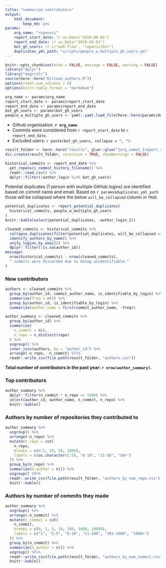 ```yaml
---
title: "summarize contributors"
output: 
    html_document:
        keep_md: yes
params:
    org_name: "ropensci"
    report_start_date: !r as.Date("2018-09-01")
    report_end_date: !r as.Date("2019-09-01")
    bot_gh_users: !r c("web-flow", "ropenscibot")
    duplicates_yml_path: "scripts/people_w_multiple_gh_users.yml"
---
```


```r
knitr::opts_chunk$set(echo = FALSE, message = FALSE, warning = FALSE)
library("dplyr")
library("magrittr")
source(here::here("R/clean_authors.R"))
options(readr.num_columns = 0)
options(knitr.table.format = "markdown")
```

```r
org_name <- params$org_name
report_start_date <- params$report_start_date
report_end_date <- params$report_end_date
bot_gh_users <- params$bot_gh_users
people_w_multiple_gh_users <- yaml::yaml.load_file(here::here(params$duplicates_yml_path))
```

- Github organization: **`r org_name`**.
- Commits were considered from `r report_start_date` to `r report_end_date`.
- Excluded users: `r paste(bot_gh_users, collapse = ", ")`.

```r
result_folder <- here::here("results", glue::glue("{org_name}_{report_start_date}_{report_end_date}"))
dir.create(result_folder, recursive = TRUE, showWarnings = FALSE)
```

```r
historical_commits <- report_end_date %>% 
  get_ropensci_commit_history_filename() %>%
  readr::read_csv() %>%
  dplyr::filter(!author_login %in% bot_gh_users)
```

Potential duplicates (1 person with multiple GitHub logins) are identified based on commit name and email. Based on `r params$duplicates_yml_path` those will be collapsed where the below `will_be_collapsed` column in `TRUE`.

```r
potential_duplicates <- report_potential_duplicates(
  historical_commits, people_w_multiple_gh_users
)
knitr::kable(select(potential_duplicates, -author_login_2))
```

```r
cleaned_commits <- historical_commits %>%
  collapse_duplicates(filter(potential_duplicates, will_be_collapsed == TRUE)) %>% 
  identify_authors_by_name() %>%
  unify_logins_by_email() %>%
  dplyr::filter(!is.na(author_id))
message(
  nrow(historical_commits) - nrow(cleaned_commits),
  " commits were discarded due to being unidentifiable."
)
```

### New contributors

```r
authors <- cleaned_commits %>%
  group_by(author_id, commit_author_name, is_identifiable_by_login) %>%
  summarize(freq = n()) %>%
  group_by(author_id, is_identifiable_by_login) %>%
  summarize(author_name = first(commit_author_name, -freq))

author_summary <- cleaned_commits %>%
  group_by(author_id) %>%
  summarise(
    n_commit = n(),
    n_repo = n_distinct(repo)
  ) %>%
  ungroup() %>%
  inner_join(authors, by = "author_id") %>%
  arrange(-n_repo, -n_commit) %T>%
  readr::write_csv(file.path(result_folder, "authors.csv"))
```

**Total number of contributors in the past year: `r nrow(author_summary)`.**

### Top contributors

```r
author_summary %>%
  dplyr::filter(n_commit * n_repo >= 1000) %>%
  select(author_id, author_name, n_commit, n_repo) %>%
  knitr::kable()
```


### Authors by number of repositories they contributed to

```r
author_summary %>%
  ungroup() %>%
  arrange(-n_repo) %>%
  mutate(n_repo = cut(
    n_repo,
    breaks = c(0:5, 10, 50, 1000),
    labels = c(as.character(1:5), "6-10", "11-50", "50+")
  )) %>%
  group_by(n_repo) %>%
  summarize(n_author = n()) %>%
  ungroup() %T>%
  readr::write_csv(file.path(result_folder, "authors_by_num_repo.csv")) %>%
  knitr::kable()
```

### Authors by number of commits they made

```r
author_summary %>%
  ungroup() %>%
  arrange(-n_commit) %>%
  mutate(n_commit = cut(
    n_commit,
    breaks = c(0, 1, 5, 10, 100, 1000, 10000),
    labels = c("1", "2-5", "6-10", "11-100", "101-1000", "1000+")
  )) %>%
  group_by(n_commit) %>%
  summarize(n_author = n()) %>%
  ungroup() %T>%
  readr::write_csv(file.path(result_folder, "authors_by_num_commit.csv")) %>%
  knitr::kable()
```

